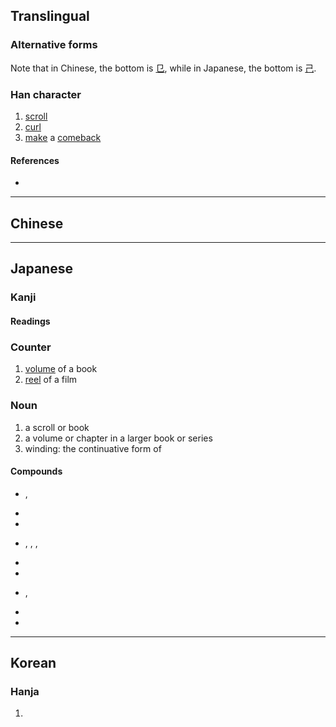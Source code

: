 {{also|卷|捲|巷}}
{{character info/new}}
==Translingual==
{{ja-forms|巻|[[卷]]|[[卷]]}}

===Alternative forms===
Note that in Chinese, the bottom is [[㔾]], while in Japanese, the bottom is [[己]].

===Han character===
{{Han char|rn=49|rad=己|as=06|sn=9|four=|canj=FQSU,XFQSU|ids=⿱龹己}}

# [[scroll#Noun|scroll]]
# [[curl#Verb|curl]]
# [[make]] a [[comeback]]

====References====
* {{Han ref|kx=0327.101|dkj=08759|hdz=10318.011|uh=5DFB|ud=24059}}

----

==Chinese==
{{zh-see|卷|v}}

----

==Japanese==
{{ja-kanji forms|巻|卷}}

===Kanji===
{{ja-kanji|grade=6|rs=己06|kyu=卷}}

====Readings====
{{ja-readings
|goon=けん
|kanon=けん
|kanyoon=かん
|kun=まき-, ま-く
}}

===Counter===
{{ja-pos|かん|counter}}

# [[volume]] of a book
# [[reel]] of a film

===Noun===
{{ja-noun|まき}}

# a scroll or book
# a volume or chapter in a larger book or series
# winding: the continuative form of {{l|ja|巻く}}

====Compounds====
* {{ja-r|渦巻|うずまき}}, {{ja-r|渦巻き|うずまき|gloss=[[spiral]], [[whirlpool]], [[eddy]]}}
* {{ja-r|竜巻|たつまき|gloss=}}
* {{ja-r|巻物|まきもの|gloss=}}
* {{ja-r|鳴門巻き|なるとまき}}, {{ja-r|なると巻き|なるとまき}}, {{ja-r|なるとまき}}, {{ja-r|ナルトマキ|gloss=a type of [[kamaboko]]}}
* {{ja-r|巻層雲|けんそううん|gloss=[[cirrostratus]] [[cloud]]}}
* {{ja-r|巻積雲|けんせきうん|gloss=[[cirrocumulus]] cloud}}
* {{ja-r|巻雲|けんうん}}, {{ja-r|巻雲|まきぐも|gloss=[[cirrus]] cloud}}
* {{ja-r|渦巻線|うずまきせん|gloss=a [[spiral]]}}
* {{ja-r|葉巻|はまき|gloss=a [[cigar]]}}

----

==Korean==

===Hanja===
{{ko-hanja|hangeul=권|rv=gwon|mr=kwŏn}}

# {{defn|lang=ko|sort=己06}}
